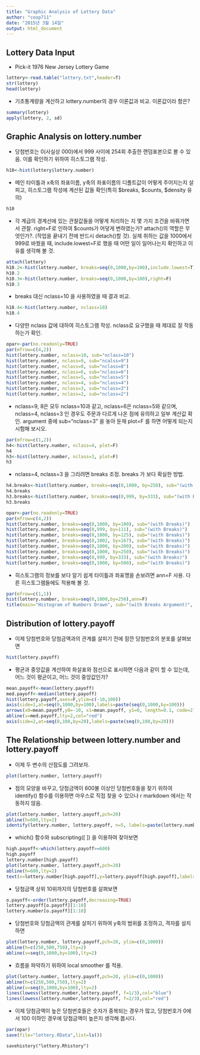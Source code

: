 ```yaml
---
title: "Graphic Analysis of Lottery Data"
author: "coop711"
date: "2015년 3월 14일"
output: html_document
---
```


Lottery Data Input
-----------------


- Pick-it 1976 New Jersey Lottery Game

```r
lottery<-read.table("lottery.txt",header=T)
str(lottery)
head(lottery)
```

- 기초통계량을 계산하고 lottery.number의 경우 이론값과 비교. 이론값이라 함은?

```r
summary(lottery)
apply(lottery, 2, sd)
```

Graphic Analysis on lottery.number
----------------------------------

- 당첨번호는 0(사실상 000)에서 999 사이에 254회 추출한 랜덤표본으로 볼 수 있음. 이를 확인하기 위하여 히스토그램 작성.

```r
h10<-hist(lottery$lottery.number)
```

- 메인 타이틀과 x축의 좌표이름, y축의 좌표이름의 디폴트값이 어떻게 주어지는지 살피고, 히스토그램 작성에 계산된 값들 확인(특히 $breaks, $counts, $density 유의)

```r
h10
```

- 각 계급의 경계선에 있는 관찰값들을 어떻게 처리하는 지 몇 가지 조건을 바꿔가면서 관찰. right=F로 인하여 $counts가 어덯게 변하였는가? attach()의 역할은 무엇인가?. (작업을 끝내기 전에 반드시 detach()할 것). 실제 취하는 값을 1000에서 999로 바꿨을 때, include.lowest=F로 했을 때 어떤 일이 일어나는지 확인하고 이유를 생각해 볼 것. 

```r
attach(lottery)
h10.2<-hist(lottery.number, breaks=seq(0,1000,by=100),include.lowest=T)
h10.2
h10.3<-hist(lottery.number, breaks=seq(0,1000,by=100),right=F)
h10.3
```

- breaks 대신 nclass=10 을 사용하였을 때 결과 비교.

```r
h10.4<-hist(lottery.number, nclass=10)
h10.4
```

- 다양한 nclass 값에 대하여 히스토그램 작성. nclass로 요구했을 때 제대로 잘 작동하는가 확인.

```r
opar<-par(no.readonly=TRUE)
par(mfrow=c(4,2))
hist(lottery.number, nclass=10, sub="nclass=10")
hist(lottery.number, nclass=9, sub="ncalss=9")
hist(lottery.number, nclass=8, sub="nclass=8")
hist(lottery.number, nclass=6, sub="nclass=6")
hist(lottery.number, nclass=5, sub="nclass=5")
hist(lottery.number, nclass=4, sub="nclass=4")
hist(lottery.number, nclass=3, sub="nclass=3")
hist(lottery.number, nclass=2, sub="nclass=2")
```

- nclass=9, 8은 모두 nclass=10과 같고, nclass=6은 nclass=5와 같으며, nclass=4, nclass=3 인 경우도 주문과 다르게 나온 점에 유의하고 일부 계산값 확인. argument 중에 sub="nclass=3" 을 놓아 둔채 plot=F 를 하면 어떻게 되는지 시험해 보시오.

```r
par(mfrow=c(1,2))
h4<-hist(lottery.number, nclass=4, plot=F)
h4
h3<-hist(lottery.number, nclass=3, plot=F)
h3
```

- nclass=4, nclass=3 을 그리려면 breaks 조정. breaks 가 보다 확실한 방법.

```r
h4.breaks<-hist(lottery.number, breaks=seq(0,1000, by=250), sub="(with Breaks)")
h4.breaks
h3.breaks<-hist(lottery.number, breaks=seq(0,999, by=333), sub="(with Breaks)")
h3.breaks
```

```r
opar<-par(no.readonly=TRUE)
par(mfrow=c(4,2))
hist(lottery.number, breaks=seq(0,1000, by=100), sub="(with Breaks)")
hist(lottery.number, breaks=seq(0,999, by=111), sub="(with Breaks)")
hist(lottery.number, breaks=seq(0,1000, by=125), sub="(with Breaks)")
hist(lottery.number, breaks=seq(0,1002, by=167), sub="(with Breaks)")
hist(lottery.number, breaks=seq(0,1000, by=200), sub="(with Breaks)")
hist(lottery.number, breaks=seq(0,1000, by=250), sub="(with Breaks)")
hist(lottery.number, breaks=seq(0,999, by=333), sub="(with Breaks)")
hist(lottery.number, breaks=seq(0,1000, by=500), sub="(with Breaks)")
```

- 히스토그램의 정보를 보다 알기 쉽게 타이틀과 좌표명을 손보려면 ann=F 사용. 다른 히스토그램들에도 적용해 볼 것.

```r
par(mfrow=c(1,1))
hist(lottery.number, breaks=seq(0,1000,by=250),ann=F)
title(main="Histogram of Numbers Drawn", sub="(with Breaks Argument)", xlab="Number", ylab="Frequency")
```

Distribution of lottery.payoff
-------------------------------

- 이제 당첨번호와 당첨금액과의 관계를 살피기 전에 잠깐 당첨번호의 분포를 살펴보면

```r
hist(lottery.payoff)
```

- 평균과 중앙값을 계산하여 화살표와 점선으로 표시하면 다음과 같이 할 수 있는데, 어느 것이 평균이고, 어느 것이 중앙값인가?

```r
mean.payoff<-mean(lottery.payoff)
med.payoff<-median(lottery.payoff)
hist(lottery.payoff,axes=F,ylim=c(-10,100))
axis(side=1,at=seq(0,1000,by=100),labels=paste(seq(0,1000,by=100)))
arrows(x0=mean.payoff,y0=-10, x1=mean.payoff, y1=0, length=0.1, code=2)
abline(v=med.payoff,lty=2,col="red")
axis(side=2,at=seq(0,100,by=20),labels=paste(seq(0,100,by=20)))
```

The Relationship between lottery.number and lottery.payoff
----------------------------------------------------------

- 이제 두 변수의 산점도를 그려보자.

```r
plot(lottery.number, lottery.payoff)
```

- 점의 모양을 바꾸고, 당첨금액이 600불 이상인 당첨번호들을 찾기 위하여 identify() 함수를 이용하면 마우스로 직접 찾을 수 있으나 r markdown 에서는 작동하지 않음. 

```r
plot(lottery.number, lottery.payoff,pch=20)
abline(h=600,lty=2)
identify(lottery.number, lottery.payoff, n=5, labels=paste(lottery.number))
```

- which() 함수와 subscripting([  ]) 을 이용하여 찾아보면 

```r
high.payoff<-which(lottery.payoff>=600)
high.payoff
lottery.number[high.payoff]
plot(lottery.number, lottery.payoff,pch=20)
abline(h=600,lty=2)
text(x=lottery.number[high.payoff],y=lottery.payoff[high.payoff],labels=lottery.number[high.payoff],pos=4)
```

- 당첨금액 상위 10위까지의 당첨번호를 살펴보면

```r
o.payoff<-order(lottery.payoff,decreasing=TRUE)
lottery.payoff[o.payoff][1:10]
lottery.number[o.payoff][1:10]
```

- 당첨번호와 당첨금액의 관계를 살피기 위하여 y축의 범위를 조정하고, 격자를 설치하면

```r
plot(lottery.number, lottery.payoff,pch=20, ylim=c(0,1000))
abline(h=c(250,500,750),lty=2)
abline(v=seq(0,1000,by=100),lty=2)
```

- 흐름을 파악하기 위하여 local smoother 를 적용.

```r
plot(lottery.number, lottery.payoff,pch=20, ylim=c(0,1000))
abline(h=c(250,500,750),lty=2)
abline(v=seq(0,1000,by=100),lty=2)
lines(lowess(lottery.number,lottery.payoff, f=1/3),col="blue")
lines(lowess(lottery.number,lottery.payoff, f=2/3),col="red")
```

- 이제 당첨금액이 높은 당첨번호들은 숫자가 중복되는 경우가 많고, 당첨번호가 0에서 100 이하인 경우에 당첨금액이 높은지 생각해 봅시다.

```r
par(opar)
save(file="lottery.RData",list=ls())
```
```
savehistory("lottery.Rhistory")
```
